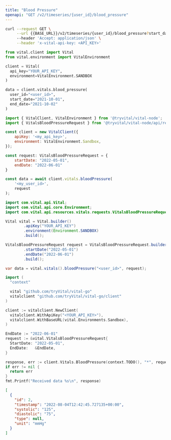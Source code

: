 ```yaml
---
title: "Blood Pressure"
openapi: "GET /v2/timeseries/{user_id}/blood_pressure"
---
```


<RequestExample>

```bash Bash
curl --request GET \
     --url {{BASE_URL}}/v2/timeseries/{user_id}/blood_pressure?start_date={{START_DATE}}&end_date={{END_DATE}} \
     --header 'Accept: application/json' \
     --header 'x-vital-api-key: <API_KEY>'
```

```python Python
from vital.client import Vital
from vital.environment import VitalEnvironment

client = Vital(
  api_key="YOUR_API_KEY",
  environment=VitalEnvironment.SANDBOX
)

data = client.vitals.blood_pressure(
  user_id="<user_id>", 
  start_date="2021-10-01", 
  end_date="2021-10-02"
)
```

```javascript Node
import { VitalClient, VitalEnvironment } from '@tryvital/vital-node';
import { VitalsBloodPressureRequest } from '@tryvital/vital-node/api/resources/vitals';

const client = new VitalClient({
    apiKey: '<my_api_key>',
    environment: VitalEnvironment.Sandbox,
});

const request: VitalsBloodPressureRequest = {
    startDate: "2022-05-01",
    endDate: "2022-06-01"
}

const data = await client.vitals.bloodPressure(
    '<my_user_id>',
    request
);
```

```java Java
import com.vital.api.Vital;
import com.vital.api.core.Environment;
import com.vital.api.resources.vitals.requests.VitalsBloodPressureRequest;

Vital vital = Vital.builder()
        .apiKey("YOUR_API_KEY")
        .environment(Environment.SANDBOX)
        .build();

VitalsBloodPressureRequest request = VitalsBloodPressureRequest.builder()
        .startDate("2022-05-01")
        .endDate("2022-06-01")
        .build();

var data = vital.vitals().bloodPressure("<user_id>", request);
```

```go Go
import (
  "context"

  vital "github.com/tryVital/vital-go"
  vitalclient "github.com/tryVital/vital-go/client"
)

client := vitalclient.NewClient(
  vitalclient.WithApiKey("<YOUR_API_KEY>"),
  vitalclient.WithBaseURL(vital.Environments.Sandbox),
)

EndDate := "2022-06-01"
request := &vital.VitalsBloodPressureRequest{
  StartDate: "2022-05-01",
  EndDate:   &EndDate,
}

response, err := client.Vitals.BloodPressure(context.TODO(), "*", request)
if err != nil {
  return err
}
fmt.Printf("Received data %s\n", response)
```

</RequestExample>

<ResponseExample>

```json Example
[
  {
    "id": 2,
    "timestamp": "2022-08-04T12:42:45.727135+00:00",
    "systolic": "125",
    "diastolic": "75",
    "type": null,
    "unit": "mmHg"
  }
]
```

</ResponseExample>
